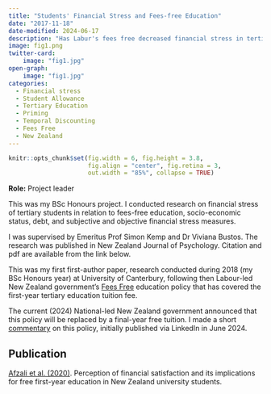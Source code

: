 ```yaml
---
title: "Students' Financial Stress and Fees-free Education"
date: "2017-11-18"
date-modified: 2024-06-17
description: "Has Labur's fees free decreased financial stress in tertiary students?"
image: fig1.png
twitter-card: 
    image: "fig1.jpg"
open-graph: 
    image: "fig1.jpg"
categories:
  - Financial stress
  - Student Allowance
  - Tertiary Education
  - Priming
  - Temporal Discounting
  - Fees Free
  - New Zealand
---
```


```r
knitr::opts_chunk$set(fig.width = 6, fig.height = 3.8,
                      fig.align = "center", fig.retina = 3,
                      out.width = "85%", collapse = TRUE)
```

**Role:** Project leader

This was my BSc Honours project. I conducted research on financial stress of tertiary students in relation to fees-free education, socio-economic status, debt, and subjective and objective financial stress measures.

I was supervised by Emeritus Prof Simon Kemp and Dr Viviana Bustos. The research was published in New Zealand Journal of Psychology. Citation and pdf are available from the link below.

This was my first first-author paper, research conducted during 2018 (my BSc Honours year) at University of Canterbury, following then Labour-led New Zealand government's [Fees Free](https://www.feesfree.govt.nz) education policy that has covered the first-year tertiary education tuition fee.

The current (2024) National-led New Zealand government announced that this policy will be replaced by a final-year free tuition. I made a short [commentary]() on this policy, initially published via LinkedIn in June 2024.


## Publication

[Afzali et al. (2020)](https://usman-afzali.github.io/web3/publications/articles/afzali-financial-stress-2020/index.html). Perception of financial satisfaction and its implications for free first-year education in New Zealand university students.
